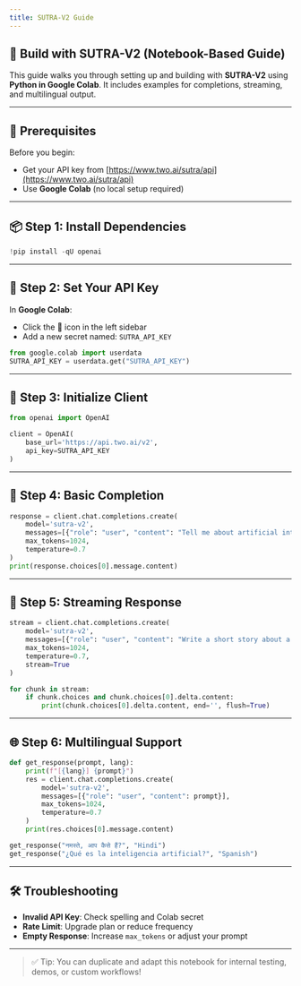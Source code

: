 ```yaml
---
title: SUTRA-V2 Guide
---
```


## 🤖 Build with SUTRA-V2 (Notebook-Based Guide)

This guide walks you through setting up and building with **SUTRA-V2** using **Python in Google Colab**. It includes examples for completions, streaming, and multilingual output.

---

## 🔧 Prerequisites

Before you begin:

- Get your API key from [https://www.two.ai/sutra/api](https://www.two.ai/sutra/api)
- Use **Google Colab** (no local setup required)

---

## 📦 Step 1: Install Dependencies

```python
!pip install -qU openai
```

---

## 🔐 Step 2: Set Your API Key

In **Google Colab**:

- Click the 🔑 icon in the left sidebar
- Add a new secret named: `SUTRA_API_KEY`

```python
from google.colab import userdata
SUTRA_API_KEY = userdata.get("SUTRA_API_KEY")
```

---

## 🤖 Step 3: Initialize Client

```python
from openai import OpenAI

client = OpenAI(
    base_url='https://api.two.ai/v2',
    api_key=SUTRA_API_KEY
)
```

---

## 💬 Step 4: Basic Completion

```python
response = client.chat.completions.create(
    model='sutra-v2',
    messages=[{"role": "user", "content": "Tell me about artificial intelligence in 3 sentences."}],
    max_tokens=1024,
    temperature=0.7
)
print(response.choices[0].message.content)
```

---

## 🔁 Step 5: Streaming Response

```python
stream = client.chat.completions.create(
    model='sutra-v2',
    messages=[{"role": "user", "content": "Write a short story about a robot who discovers emotions."}],
    max_tokens=1024,
    temperature=0.7,
    stream=True
)

for chunk in stream:
    if chunk.choices and chunk.choices[0].delta.content:
        print(chunk.choices[0].delta.content, end='', flush=True)
```

---

## 🌐 Step 6: Multilingual Support

```python
def get_response(prompt, lang):
    print(f"[{lang}] {prompt}")
    res = client.chat.completions.create(
        model='sutra-v2',
        messages=[{"role": "user", "content": prompt}],
        max_tokens=1024,
        temperature=0.7
    )
    print(res.choices[0].message.content)

get_response("नमस्ते, आप कैसे हैं?", "Hindi")
get_response("¿Qué es la inteligencia artificial?", "Spanish")
```

---

## 🛠 Troubleshooting

- **Invalid API Key**: Check spelling and Colab secret
- **Rate Limit**: Upgrade plan or reduce frequency
- **Empty Response**: Increase `max_tokens` or adjust your prompt

---

> ✅ Tip: You can duplicate and adapt this notebook for internal testing, demos, or custom workflows!
